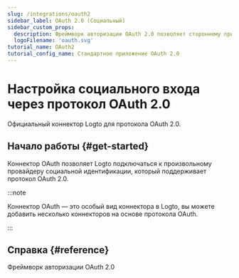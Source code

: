 ```yaml
---
slug: /integrations/oauth2
sidebar_label: OAuth 2.0 (Социальный)
sidebar_custom_props:
  description: Фреймворк авторизации OAuth 2.0 позволяет стороннему приложению получить ограниченный доступ к HTTP-сервису.
  logoFilename: 'oauth.svg'
tutorial_name: OAuth2
tutorial_config_name: Стандартное приложение OAuth 2.0
---
```




# Настройка социального входа через протокол OAuth 2.0

Официальный коннектор Logto для протокола OAuth 2.0.

<GuideTip />

## Начало работы \{#get-started}

Коннектор OAuth позволяет Logto подключаться к произвольному провайдеру социальной идентификации, который поддерживает протокол OAuth 2.0.

:::note

Коннектор OAuth — это особый вид коннектора в Logto, вы можете добавить несколько коннекторов на основе протокола OAuth.

:::

<Integration />

## Справка \{#reference}

<Url href="https://www.rfc-editor.org/rfc/rfc6749">Фреймворк авторизации OAuth 2.0</Url>
